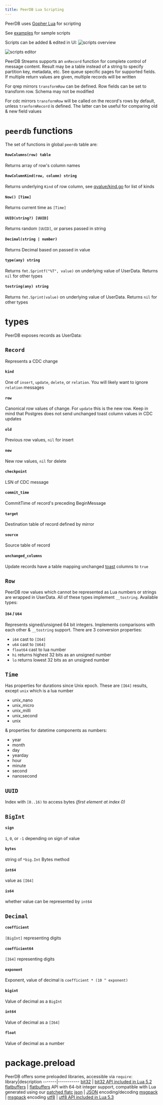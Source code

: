 ```yaml
---
title: PeerDB Lua Scripting
---
```


PeerDB uses [Gopher Lua](https://github.com/yuin/gopher-lua) for scripting

See [examples](https://github.com/PeerDB-io/examples) for sample scripts

Scripts can be added & edited in UI:
![scripts overview](../images/scripts_overview.png)

![scripts editor](../images/scripts_editor.png)

PeerDB Streams supports an `onRecord` function for complete control of message content. Result may be a table instead of a string to specify partition key, metadata, etc. See queue specific pages for supported fields. If multiple return values are given, multiple records will be written

For qrep mirrors `transformRow` can be defined. Row fields can be set to transform row. Schema may not be modified

For cdc mirrors `transformRow` will be called on the record's rows by default, unless `tranformRecord` is defined. The latter can be useful for comparing old & new field values

# `peerdb` functions
The set of functions in global `peerdb` table are:

#### `RowColumns(row) table`
Returns array of row's column names
#### `RowColumnKind(row, column) string`
Returns underlying `Kind` of row column, see [qvalue/kind.go](https://github.com/PeerDB-io/peerdb/blob/main/flow/model/qvalue/kind.go) for list of kinds
#### `Now() [Time]`
Returns current time as `[Time]`
#### `UUID(string?) [UUID]`
Returns random `[UUID]`, or parses passed in string
#### `Decimal(string | number)`
Returns Decimal based on passed in value
#### `type(any) string`
Returns `fmt.Sprintf("%T", value)` on underlying value of UserData. Returns `nil` for other types
#### `tostring(any) string`
Returns `fmt.Sprint(value)` on underlying value of UserData. Returns `nil` for other types

# types
PeerDB exposes records as UserData:
## `Record`
Represents a CDC change
#### `kind`
One of `insert`, `update`, `delete`, or `relation`. You will likely want to ignore `relation` messages
#### `row`
Canonical row values of change. For `update` this is the new row. Keep in mind that Postgres does not send unchanged toast column values in CDC updates
#### `old`
Previous row values, `nil` for insert
#### `new`
New row values, `nil` for delete
#### `checkpoint`
LSN of CDC message
#### `commit_time`
CommitTime of record's preceding BeginMessage
#### `target`
Destination table of record defined by mirror
#### `source`
Source table of record
#### `unchanged_columns`
Update records have a table mapping unchanged [toast](https://www.postgresql.org/docs/current/storage-toast.html) columns to `true`
## `Row`
PeerDB row values which cannot be represented as Lua numbers or strings are wrapped in UserData. All of these types implement `__tostring`. Available types:
#### `I64` / `U64`
Represents signed/unsigned 64 bit integers. Implements comparisons with each other & `__tostring` support. There are 3 conversion properties:
* `i64` cast to `[I64]`
* `u64` cast to `[U64]`
* `float64` cast to lua number
* `hi` returns highest 32 bits as an unsigned number
* `lo` returns lowest 32 bits as an unsigned number
## `Time`
Has properties for durations since Unix epoch. These are `[I64]` results, except `unix` which is a lua number
* unix_nano
* unix_micro
* unix_milli
* unix_second
* unix

& properties for datetime components as numbers:
* year
* month
* day
* yearday
* hour
* minute
* second
* nanosecond
## `UUID`
Index with `[0..16)` to access bytes *(first element at index 0)*
## `BigInt`
#### `sign`
`1`, `0`, or `-1` depending on sign of value
#### `bytes`
string of `*big.Int` Bytes method
#### `int64`
value as `[I64]`
#### `is64`
whether value can be represented by `int64`
## `Decimal`
#### `coefficient`
`[BigInt]` representing digits
#### `coefficient64`
`[I64]` representing digits
#### `exponent`
Exponent, value of decimal is `coefficient * (10 ^ exponent)`
#### `bigint`
Value of decimal as a `BigInt`
#### `int64`
Value of decimal as a `[I64]`
#### `float`
Value of decimal as a number
# package.preload
PeerDB offers some preloaded libraries, accessible via `require`:
library|description
-------|-----------
[bit32](https://github.com/PeerDB-io/gluabit32) | [bit32 API included in Lua 5.2](https://www.lua.org/manual/5.2/manual.html#6.7)
[flatbuffers](https://github.com/PeerDB-io/gluaflatbuffers) | [flatbuffers](https://flatbuffers.dev) API with 64-bit integer support, compatible with Lua generated using our [patched flatc](https://github.com/serprex/flatbuffers/tree/erpre)
[json](https://github.com/PeerDB-io/gluajson) | [JSON](https://json.org) encoding/decoding
[msgpack](https://github.com/PeerDB-io/gluamsgpack) | [msgpack](https://msgpack.org) encoding
[utf8](https://github.com/PeerDB-io/gluautf8) | [utf8 API included in Lua 5.3](https://www.lua.org/manual/5.3/manual.html#6.5)